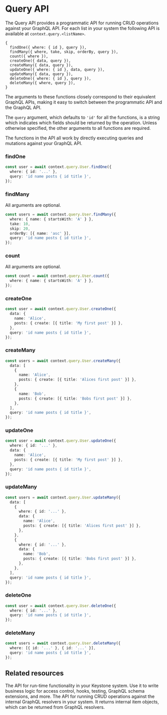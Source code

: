 
# Query API

The Query API provides a programmatic API for running CRUD operations against your GraphQL API.
For each list in your system the following API is available at `context.query.<listName>`.

```
{
  findOne({ where: { id }, query }),
  findMany({ where, take, skip, orderBy, query }),
  count({ where }),
  createOne({ data, query }),
  createMany({ data, query }),
  updateOne({ where: { id }, data, query }),
  updateMany({ data, query }),
  deleteOne({ where: { id }, query }),
  deleteMany({ where, query }),
}
```

The arguments to these functions closely correspond to their equivalent GraphQL APIs, making it easy to switch between the programmatic API and the GraphQL API.

The `query` argument, which defaults to `'id'` for all the functions, is a string which indicates which fields should be returned by the operation.
Unless otherwise specified, the other arguments to all functions are required.

The functions in the API all work by directly executing queries and mutations against your GraphQL API.

### findOne

```typescript
const user = await context.query.User.findOne({
  where: { id: '...' },
  query: 'id name posts { id title }',
});
```

### findMany

All arguments are optional.

```typescript
const users = await context.query.User.findMany({
  where: { name: { startsWith: 'A' } },
  take: 10,
  skip: 20,
  orderBy: [{ name: 'asc' }],
  query: 'id name posts { id title }',
});
```

### count

All arguments are optional.

```typescript
const count = await context.query.User.count({
  where: { name: { startsWith: 'A' } },
});
```

### createOne

```typescript
const user = await context.query.User.createOne({
  data: {
    name: 'Alice',
    posts: { create: [{ title: 'My first post' }] },
  },
  query: 'id name posts { id title }',
});
```

### createMany

```typescript
const users = await context.query.User.createMany({
  data: [
    {
      name: 'Alice',
      posts: { create: [{ title: 'Alices first post' }] },
    },
    {
      name: 'Bob',
      posts: { create: [{ title: 'Bobs first post' }] },
    },
  ],
  query: 'id name posts { id title }',
});
```

### updateOne

```typescript
const user = await context.query.User.updateOne({
  where: { id: '...' },
  data: {
    name: 'Alice',
    posts: { create: [{ title: 'My first post' }] },
  },
  query: 'id name posts { id title }',
});
```

### updateMany

```typescript
const users = await context.query.User.updateMany({
  data: [
    {
      where: { id: '...' },
      data: {
        name: 'Alice',
        posts: { create: [{ title: 'Alices first post' }] },
      },
    },
    {
      where: { id: '...' },
      data: {
        name: 'Bob',
        posts: { create: [{ title: 'Bobs first post' }] },
      },
    },
  ],
  query: 'id name posts { id title }',
});
```

### deleteOne

```typescript
const user = await context.query.User.deleteOne({
  where: { id: '...' },
  query: 'id name posts { id title }',
});
```

### deleteMany

```typescript
const users = await context.query.User.deleteMany({
  where: [{ id: '...' }, { id: '...' }],
  query: 'id name posts { id title }',
});
```

## Related resources

<RelatedContent>
  <Well
    heading="Context API Reference"
    href="/docs/apis/context"
    >
    The API for run-time functionality in your Keystone system. Use it to write business logic for access control, hooks, testing, GraphQL schema extensions, and more.
  </Well>
  <Well
    heading="DB API Reference"
    href="/docs/apis/db-items"
    >
    The API for running CRUD operations against the internal GraphQL resolvers in your system. It returns internal item objects, which can be returned from GraphQL resolvers.
  </Well>
</RelatedContent>

